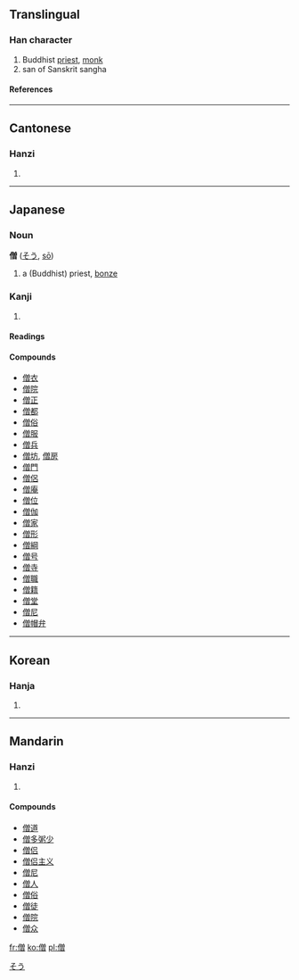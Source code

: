 ==Translingual==
===Han character===
{{Han char|rad=人|as=12|sn=14|four=2826<sub>6</sub>|canj=人金田日 (OCWA)}}
# Buddhist [[priest]], [[monk]]
# san of Sanskrit sangha
====References====
{{Han ref|kx=0117.140|dkj=01076|dj=0248.200|hdz=10222.010|uh=50E7|ud=20711|bh=B9AC|bd=47532}}
----

==Cantonese==
===Hanzi===
{{yue-hanzi|jyut=|y=jang1, sang1}}
# {{defn|Cantonese}}
----
== Japanese ==


===Noun===
[[Category:Japanese nouns|そう]]
'''僧''' ([[そう]], [[sō]])
#a (Buddhist) priest, [[bonze]]


===Kanji===
{{ja-kanji|grade=|rs=人12}}
# {{defn|Japanese}} <!-- line may be deleted if/when POS headers are added --> 
====Readings====
{{ja-readings|on=[[そう]] ([[sō]])|kun=[[ぼうず]] ([[bōzu]])}}
====Compounds====
*[[僧衣]]
*[[僧院]]
*[[僧正]]
*[[僧都]]
*[[僧俗]]
*[[僧服]]
*[[僧兵]]
*[[僧坊]], [[僧房]]
*[[僧門]]
*[[僧侶]]
*[[僧庵]]
*[[僧位]]
*[[僧伽]]
*[[僧家]]
*[[僧形]]
*[[僧綱]]
*[[僧号]]
*[[僧寺]]
*[[僧職]]
*[[僧籍]]
*[[僧堂]]
*[[僧尼]]
*[[僧帽弁]]
----
==Korean==
===Hanja===
{{ko-hanja|hangeul=[[승]]|rv=seung|mr=sŭng}}
# {{defn|Korean}}
----
==Mandarin==
===Hanzi===
{{cmn-hanzi|pin=sēng (seng1)|wg=seng<sup>1</sup>|y=}}
# {{defn|Mandarin}}

====Compounds====
*[[僧道]]
*[[僧多粥少]]
*[[僧侣]]
*[[僧侣主义]]
*[[僧尼]]
*[[僧人]]
*[[僧俗]]
*[[僧徒]]
*[[僧院]]
*[[僧众]]

[[fr:僧]]
[[ko:僧]]
[[pl:僧]]